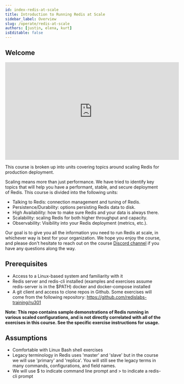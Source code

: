 ```yaml
---
id: index-redis-at-scale
title: Introduction to Running Redis at Scale
sidebar_label: Overview
slug: /operate/redis-at-scale
authors: [justin, elena, kurt]
isEditable: false
---
```



## Welcome
<div class="text--center">
<iframe width="560" height="315" src="https://www.youtube.com/embed/3H896s0rr8E" frameborder="0" allow="accelerometer; autoplay; clipboard-write; encrypted-media; gyroscope; picture-in-picture" allowfullscreen></iframe>
</div>

This course is broken up into units covering topics around scaling Redis for production deployment.

Scaling means more than just performance. We have tried to identify key topics that will help you have a performant, stable, and secure deployment of Redis. This course is divided into the following units:

- Talking to Redis: connection management and tuning of Redis.
- Persistence/Durability: options persisting Redis data to disk.
- High Availability: how to make sure Redis and your data is always there.
- Scalability: scaling Redis for both higher throughput and capacity.
- Observability: Visibility into your Redis deployment (metrics, etc.).

Our goal is to give you all the information you need to run Redis at scale, in whichever way is best for your organization. We hope you enjoy the course, and please don't hesitate to reach out on the course [Discord channel](https://discord.gg/ZnjZbDMDub) if you have any questions along the way.

## Prerequisites

- Access to a Linux-based system and familiarity with it
- Redis server and redis-cli installed (examples and exercises assume redis-server is in the $PATH)
docker and docker-compose installed
- A git client and access to clone repos in Github. Some exercises will come from the following repository: https://github.com/redislabs-training/ru301

<strong>Note: This repo contains sample demonstrations of Redis running in various scaled configurations, and is not directly correlated with all of the exercises in this course. See the specific exercise instructions for usage.</strong>

## Assumptions

- Comfortable with Linux Bash shell exercises
- Legacy terminology in Redis uses 'master' and 'slave' but in the course we will use 'primary' and 'replica'. You will still see the legacy terms in many commands, configurations, and field names.
- We will use $ to indicate command line prompt and > to indicate a redis-cli prompt
